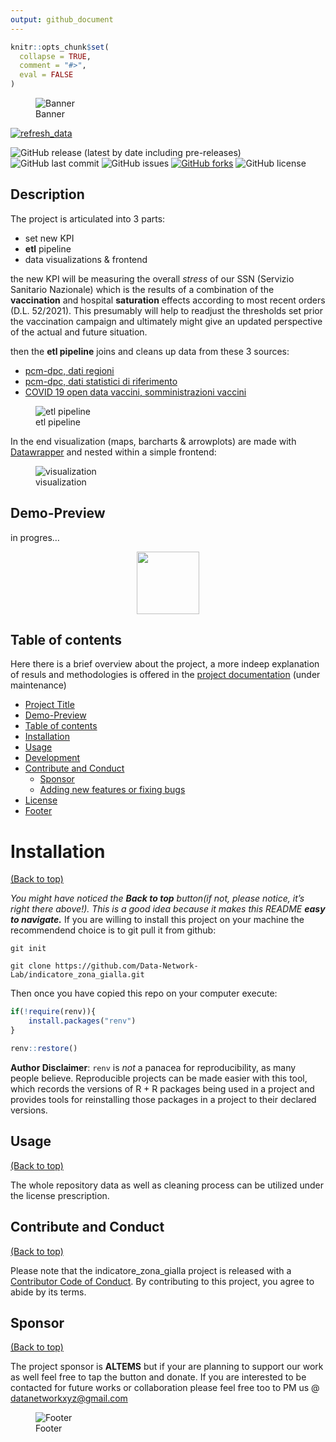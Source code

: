 ```yaml
---
output: github_document
---
```


<!-- README.md is generated from README.Rmd. Please edit that file -->

```r
knitr::opts_chunk$set(
  collapse = TRUE,
  comment = "#>",
  eval = FALSE
)
```

<!-- Add banner here -->
![Banner](img/banner_design.png)



<!-- badges: start -->

[![refresh_data](https://github.com/Data-Network-Lab/indicatore_zona_gialla/actions/workflows/main.yml/badge.svg?branch=main)](https://github.com/Data-Network-Lab/indicatore_zona_gialla/actions/workflows/main.yml)

![GitHub release (latest by date including pre-releases)](https://img.shields.io/github/v/release/Data-Network-Lab/indicatore_zona_gialla?style=plastic?include_prereleases)
![GitHub last commit](https://img.shields.io/github/last-commit/Data-Network-Lab/indicatore_zona_gialla?style=plastic)
![GitHub issues](https://img.shields.io/github/issues/Data-Network-Lab/indicatore_zona_gialla?style=plastic)
[![GitHub forks](https://img.shields.io/github/forks/Data-Network-Lab/indicatore_zona_gialla)](https://github.com/Data-Network-Lab/indicatore_zona_gialla/network)
![GitHub license](https://img.shields.io/github/license/Data-Network-Lab/indicatore_zona_gialla?style=plastic)



<!-- badges: end -->

<!-- Describe your project in brief -->

## Description

The project is articulated into 3 parts: 

- set new KPI 
- **etl** pipeline
- data visualizations & frontend


the new KPI will be measuring the overall _stress_ of our SSN (Servizio Sanitario Nazionale) which is the results of a combination of the **vaccination** and hospital **saturation** effects according to most recent orders (D.L. 52/2021). This presumably will help to readjust the thresholds set prior the vaccination campaign and ultimately might give an updated perspective of the actual and future situation.


then the **etl pipeline** joins and cleans up data from these 3 sources:

- [pcm-dpc, dati regioni](https://raw.githubusercontent.com/pcm-dpc/COVID-19/master/dati-regioni/dpc-covid19-ita-regioni.csv)
- [pcm-dpc, dati statistici di riferimento](https://raw.githubusercontent.com/pcm-dpc/COVID-19/master/dati-statistici-riferimento/popolazione-istat-regione-range.csv)
- [COVID 19 open data vaccini, somministrazioni vaccini](https://raw.githubusercontent.com/italia/covid19-opendata-vaccini/master/dati/somministrazioni-vaccini-latest.csv)


![etl pipeline](img/etl_diagram.png)


In the end visualization (maps, barcharts & arrowplots) are made with [Datawrapper](https://www.datawrapper.de/) and nested within a simple frontend:

![visualization ](img/vsiual_diagram.png)




## Demo-Preview

<!-- Add a demo for your project -->

in progres...
<p align="center">
<img width="100" height="100" src="img/loading.gif">
</p>



## Table of contents

Here there is a brief overview about the project, a more indeep explanation of resuls and methodologies is offered in the [project documentation](https://altems-documentation.netlify.app/) (under maintenance)

- [Project Title](#project-title)
- [Demo-Preview](#demo-preview)
- [Table of contents](#table-of-contents)
- [Installation](#installation)
- [Usage](#usage)
- [Development](#development)
- [Contribute and Conduct](#contribute-and-conduct)
    - [Sponsor](#sponsor)
    - [Adding new features or fixing bugs](#adding-new-features-or-fixing-bugs)
- [License](#license)
- [Footer](#footer)

# Installation
[(Back to top)](#table-of-contents)

*You might have noticed the **Back to top** button(if not, please notice, it's right there above!). This is a good idea because it makes this README **easy to navigate.*** 
If you are willing to install this project on your machine the recommendend choice is to git pull it from github:

```git init```

```git clone https://github.com/Data-Network-Lab/indicatore_zona_gialla.git```

Then once you have copied this repo on your computer execute:

```r

if(!require(renv)){
    install.packages("renv")
}

renv::restore()

```

**Author Disclaimer**:  `renv` is _not_ a panacea for reproducibility, as many people believe. Reproducible projects can be made easier with this tool, which records the versions of R + R packages being used in a project and provides tools for reinstalling those packages in a project to their declared versions.

## Usage
[(Back to top)](#table-of-contents)

The whole repository data as well as cleaning process can be utilized under the license prescription.

## Contribute and Conduct
[(Back to top)](#table-of-contents)

Please note that the indicatore_zona_gialla project is released with a [Contributor Code of Conduct](https://contributor-covenant.org/version/2/0/CODE_OF_CONDUCT.html). By contributing to this project, you agree to abide by its terms.

## Sponsor
[(Back to top)](#table-of-contents)

The project sponsor is **ALTEMS** but if your are planning to support our work as well feel free to tap the button and donate. If you are interested to be contacted for future works or collaboration please feel free too to PM us @ [datanetworkxyz@gmail.com](mailto:datanetworkxyz@gmail.com)


<!-- Add the footer here -->

![Footer](img/footer.png)

